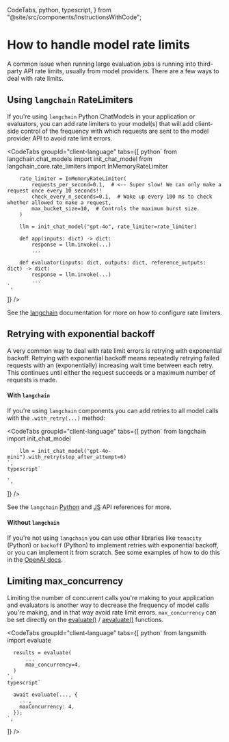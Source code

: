   CodeTabs,
  python,
  typescript,
} from "@site/src/components/InstructionsWithCode";

# How to handle model rate limits

A common issue when running large evaluation jobs is running into third-party API rate limits, usually from model providers.
There are a few ways to deal with rate limits.

## Using `langchain` RateLimiters

If you're using `langchain` Python ChatModels in your application or evaluators, you can add rate limiters to your model(s) that will add client-side control of the frequency with which requests are sent to the model provider API to avoid rate limit errors.

<CodeTabs
  groupId="client-language"
  tabs={[
    python`
        from langchain.chat_models import init_chat_model
        from langchain_core.rate_limiters import InMemoryRateLimiter

        rate_limiter = InMemoryRateLimiter(
            requests_per_second=0.1,  # <-- Super slow! We can only make a request once every 10 seconds!!
            check_every_n_seconds=0.1,  # Wake up every 100 ms to check whether allowed to make a request,
            max_bucket_size=10,  # Controls the maximum burst size.
        )

        llm = init_chat_model("gpt-4o", rate_limiter=rate_limiter)

        def app(inputs: dict) -> dict:
            response = llm.invoke(...)
            ...

        def evaluator(inputs: dict, outputs: dict, reference_outputs: dict) -> dict:
            response = llm.invoke(...)
            ...
    `,

]}
/>

See the [langchain](https://python.langchain.com/docs/how_to/chat_model_rate_limiting/) documentation for more on how to configure rate limiters.

## Retrying with exponential backoff

A very common way to deal with rate limit errors is retrying with exponential backoff.
Retrying with exponential backoff means repeatedly retrying failed requests with an (exponentially) increasing wait time between each retry.
This continues until either the request succeeds or a maximum number of requests is made.

#### With `langchain`

If you're using `langchain` components you can add retries to all model calls with the `.with_retry(...)` method:

<CodeTabs
  groupId="client-language"
  tabs={[
    python`
        from langchain import init_chat_model
        
        llm = init_chat_model("gpt-4o-mini").with_retry(stop_after_attempt=6)
    `,
    typescript`
      
    `,
  ]}
/>

See the `langchain` [Python](https://python.langchain.com/api_reference/core/language_models/langchain_core.language_models.chat_models.BaseChatModel.html#langchain_core.language_models.chat_models.BaseChatModel.with_retry) and [JS](https://v03.api.js.langchain.com/classes/_langchain_core.language_models_chat_models.BaseChatModel.html#withRetry) API references for more.

#### Without `langchain`

If you're not using `langchain` you can use other libraries like `tenacity` (Python) or `backoff` (Python) to implement retries with exponential backoff, or you can implement it from scratch.
See some examples of how to do this in the [OpenAI docs](https://platform.openai.com/docs/guides/rate-limits#retrying-with-exponential-backoff).

## Limiting max_concurrency

Limiting the number of concurrent calls you're making to your application and evaluators is another way to decrease the frequency of model calls you're making, and in that way avoid rate limit errors.
`max_concurrency` can be set directly on the [evaluate()](https://langsmith-sdk.readthedocs.io/en/latest/evaluation/langsmith.evaluation._runner.evaluate.html) / [aevaluate()](https://langsmith-sdk.readthedocs.io/en/latest/evaluation/langsmith.evaluation._arunner.aevaluate.html) functions.

<CodeTabs
  groupId="client-language"
  tabs={[
    python`
      from langsmith import evaluate
        
      results = evaluate(
          ...
          max_concurrency=4,
      )
    `,
    typescript`
      
      await evaluate(..., {
        ...,
        maxConcurrency: 4,
      });
    `,
  ]}
/>

